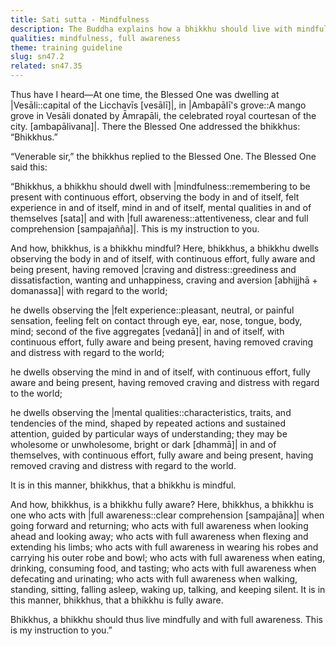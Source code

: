 ```yaml
---
title: Sati sutta - Mindfulness
description: The Buddha explains how a bhikkhu should live with mindfulness and full awareness.
qualities: mindfulness, full awareness
theme: training guideline
slug: sn47.2
related: sn47.35
---
```


Thus have I heard—At one time, the Blessed One was dwelling at |Vesāli::capital of the Licchavīs [vesālī]|, in |Ambapālī's grove::A mango grove in Vesāli donated by Āmrapāli, the celebrated royal courtesan of the city. [ambapālivana]|. There the Blessed One addressed the bhikkhus: “Bhikkhus.”

“Venerable sir,” the bhikkhus replied to the Blessed One. The Blessed One said this:

“Bhikkhus, a bhikkhu should dwell with |mindfulness::remembering to be present with continuous effort, observing the body in and of itself, felt experience in and of itself, mind in and of itself, mental qualities in and of themselves [sata]| and with |full awareness::attentiveness, clear and full comprehension [sampajañña]|. This is my instruction to you.

And how, bhikkhus, is a bhikkhu mindful? Here, bhikkhus, a bhikkhu dwells observing the body in and of itself, with continuous effort, fully aware and being present, having removed |craving and distress::greediness and dissatisfaction, wanting and unhappiness, craving and aversion [abhijjhā + domanassa]| with regard to the world;

he dwells observing the |felt experience::pleasant, neutral, or painful sensation, feeling felt on contact through eye, ear, nose, tongue, body, mind; second of the five aggregates [vedanā]| in and of itself, with continuous effort, fully aware and being present, having removed craving and distress with regard to the world;

he dwells observing the mind in and of itself, with continuous effort, fully aware and being present, having removed craving and distress with regard to the world;

he dwells observing the |mental qualities::characteristics, traits, and tendencies of the mind, shaped by repeated actions and sustained attention, guided by particular ways of understanding; they may be wholesome or unwholesome, bright or dark [dhammā]| in and of themselves, with continuous effort, fully aware and being present, having removed craving and distress with regard to the world.

It is in this manner, bhikkhus, that a bhikkhu is mindful.

And how, bhikkhus, is a bhikkhu fully aware? Here, bhikkhus, a bhikkhu is one who acts with |full awareness::clear comprehension [sampajāna]| when going forward and returning; who acts with full awareness when looking ahead and looking away; who acts with full awareness when flexing and extending his limbs; who acts with full awareness in wearing his robes and carrying his outer robe and bowl; who acts with full awareness when eating, drinking, consuming food, and tasting; who acts with full awareness when defecating and urinating; who acts with full awareness when walking, standing, sitting, falling asleep, waking up, talking, and keeping silent. It is in this manner, bhikkhus, that a bhikkhu is fully aware.

Bhikkhus, a bhikkhu should thus live mindfully and with full awareness. This is my instruction to you.”